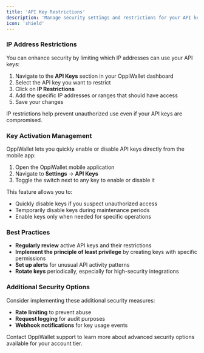```yaml
---
title: 'API Key Restrictions'
description: 'Manage security settings and restrictions for your API keys'
icon: 'shield'
---
```


### IP Address Restrictions

You can enhance security by limiting which IP addresses can use your API keys:

1. Navigate to the **API Keys** section in your OppiWallet dashboard
2. Select the API key you want to restrict
3. Click on **IP Restrictions**
4. Add the specific IP addresses or ranges that should have access
5. Save your changes

IP restrictions help prevent unauthorized use even if your API keys are compromised.

### Key Activation Management

OppiWallet lets you quickly enable or disable API keys directly from the mobile app:

1. Open the OppiWallet mobile application
2. Navigate to **Settings** → **API Keys**
3. Toggle the switch next to any key to enable or disable it

This feature allows you to:
- Quickly disable keys if you suspect unauthorized access
- Temporarily disable keys during maintenance periods
- Enable keys only when needed for specific operations

### Best Practices

- **Regularly review** active API keys and their restrictions
- **Implement the principle of least privilege** by creating keys with specific permissions
- **Set up alerts** for unusual API activity patterns
- **Rotate keys** periodically, especially for high-security integrations

### Additional Security Options

Consider implementing these additional security measures:
- **Rate limiting** to prevent abuse
- **Request logging** for audit purposes
- **Webhook notifications** for key usage events

Contact OppiWallet support to learn more about advanced security options available for your account tier.